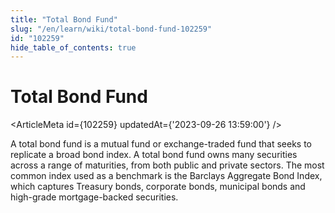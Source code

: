 ```yaml
---
title: "Total Bond Fund"
slug: "/en/learn/wiki/total-bond-fund-102259"
id: "102259"
hide_table_of_contents: true
---
```



# Total Bond Fund

<ArticleMeta id={102259} updatedAt={'2023-09-26 13:59:00'} />
<div className='border-solid border-b border-t-0 my-4 border-[var(--ifm-color-gray-300)]' />

A total bond fund is a mutual fund or exchange-traded fund that seeks to replicate a broad bond index. A total bond fund owns many securities across a range of maturities, from both public and private sectors. The most common index used as a benchmark is the Barclays Aggregate Bond Index, which captures Treasury bonds, corporate bonds, municipal bonds and high-grade mortgage-backed securities.
